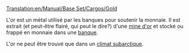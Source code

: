 [[Translation:en/Manual/Base Set/Cargos/Gold]]

{{fr/Manual/Base Set/Cargos/Cargaison|nom=Or
|image=en/Manual/Base Set/Cargos/Gold.png
|produit=[[fr/Manual/Base Set/Industries/Mine d'or|Mine d'or]]
|accepté=[[fr/Manual/Base Set/Industries/Banque|Banque]]
}}

L'or est un métal utilisé par les banques pour soutenir la monnaie. Il est extrait (et peut-être flairé, qui peut le dire?) d'une [[fr/Manual/Base Set/Industries/Mine d'or|mine d'or]] et stocké ou frappé en monnaie dans une [[fr/Manual/Base Set/Industries/Banque|banque]].

L'or ne peut être trouvé que dans un [[fr/Manual/Climat#subarctique|climat subarctique]].